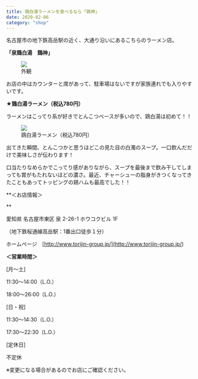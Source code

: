 ```yaml
---
title: 鶏白湯ラーメンを食べるなら「鶏神」
date: 2020-02-06
category: "shop"
---
```


名古屋市の地下鉄高岳駅の近く、大通り沿いにあるこちらのラーメン店。

**「泉鶏白湯　鶏神」**

<figure><img src={require("./IMG_0232.jpg")} /><figcaption>外観</figcaption></figure>

お店の中はカウンターと席があって、駐車場はないですが家族連れでも入りやすいです。

**★鶏白湯ラーメン（税込780円）**

ラーメンはこってり系が好きでとんこつベースが多いので、鶏白湯は初めて！！

<figure><img src={require("./IMG_0231.jpg")} /><figcaption>鶏白湯ラーメン（税込780円）</figcaption></figure>

出てきた瞬間、とんこつかと思うほどこの見た目の白濁のスープ。一口飲んだだけで美味しさが伝わります！

口当たりなめらかでこってり感がありながら、スープを最後まで飲み干してしまっても胃がもたれないほどの濃さ。最近、チャーシューの脂身がきつくなってきたこともあってトッピングの鶏ハムも最高でした！！

**＜お店情報＞<br/>

**

愛知県 名古屋市東区 泉 2-26-1 ホウコクビル 1F<br/>

（地下鉄桜通線高岳駅：1番出口徒歩１分）

ホームページ　[http://www.torijin-group.jp/](<http://www.torijin-group.jp/>)

**＜営業時間＞**

[月～土]<br/>

11:30～14:00（L.O.）<br/>

18:00～26:00（L.O.）<br/>

[日・祝]<br/>

11:30～14:30（L.O.）<br/>

17:30～22:30（L.O.）<br/>

[定休日]　<br/>

不定休

※変更になる場合があるのでお店にご確認ください。




